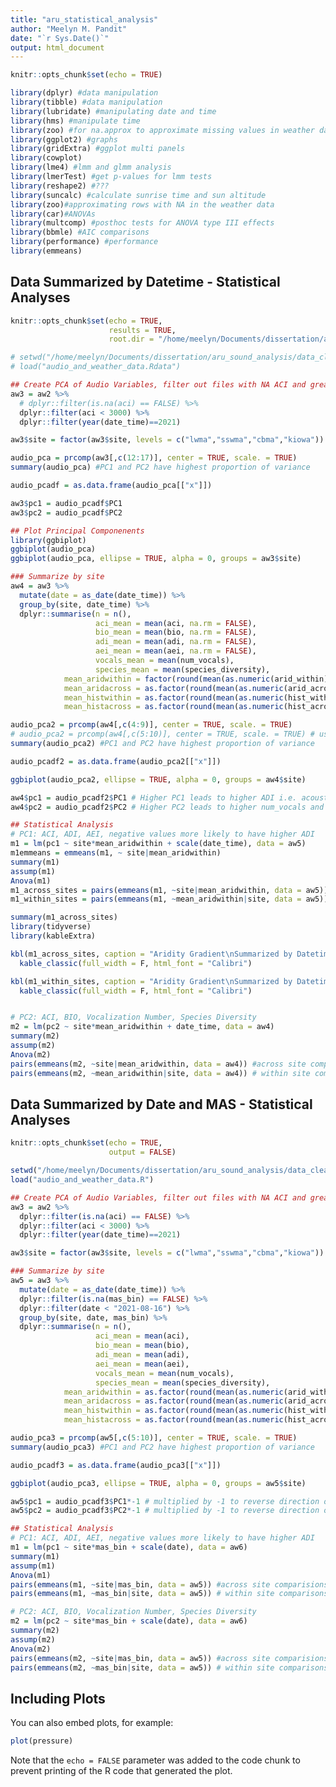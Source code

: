 ```yaml
---
title: "aru_statistical_analysis"
author: "Meelyn M. Pandit"
date: "`r Sys.Date()`"
output: html_document
---
```


```r
knitr::opts_chunk$set(echo = TRUE)

library(dplyr) #data manipulation
library(tibble) #data manipulation
library(lubridate) #manipulating date and time
library(hms) #manipulate time
library(zoo) #for na.approx to approximate missing values in weather dataset
library(ggplot2) #graphs
library(gridExtra) #ggplot multi panels
library(cowplot)
library(lme4) #lmm and glmm analysis
library(lmerTest) #get p-values for lmm tests
library(reshape2) #???
library(suncalc) #calculate sunrise time and sun altitude 
library(zoo)#approximating rows with NA in the weather data
library(car)#ANOVAs
library(multcomp) #posthoc tests for ANOVA type III effects
library(bbmle) #AIC comparisons
library(performance) #performance
library(emmeans)

```

## Data Summarized by Datetime - Statistical Analyses


```r
knitr::opts_chunk$set(echo = TRUE, 
                      results = TRUE,
                      root.dir = "/home/meelyn/Documents/dissertation/aru_sound_analysis/data_clean")

# setwd("/home/meelyn/Documents/dissertation/aru_sound_analysis/data_clean")
# load("audio_and_weather_data.Rdata")

## Create PCA of Audio Variables, filter out files with NA ACI and greater than 3000
aw3 = aw2 %>%
  # dplyr::filter(is.na(aci) == FALSE) %>%
  dplyr::filter(aci < 3000) %>%
  dplyr::filter(year(date_time)==2021)

aw3$site = factor(aw3$site, levels = c("lwma","sswma","cbma","kiowa"))

audio_pca = prcomp(aw3[,c(12:17)], center = TRUE, scale. = TRUE)
summary(audio_pca) #PC1 and PC2 have highest proportion of variance

audio_pcadf = as.data.frame(audio_pca[["x"]])

aw3$pc1 = audio_pcadf$PC1
aw3$pc2 = audio_pcadf$PC2

## Plot Principal Componenents
library(ggbiplot)
ggbiplot(audio_pca)
ggbiplot(audio_pca, ellipse = TRUE, alpha = 0, groups = aw3$site)

### Summarize by site
aw4 = aw3 %>%
  mutate(date = as_date(date_time)) %>%
  group_by(site, date_time) %>%
  dplyr::summarise(n = n(),
                   aci_mean = mean(aci, na.rm = FALSE),
                   bio_mean = mean(bio, na.rm = FALSE),
                   adi_mean = mean(adi, na.rm = FALSE),
                   aei_mean = mean(aei, na.rm = FALSE),
                   vocals_mean = mean(num_vocals),
                   species_mean = mean(species_diversity),
            mean_aridwithin = factor(round(mean(as.numeric(arid_within))),levels = c(1,2,3,4,5)),
            mean_aridacross = as.factor(round(mean(as.numeric(arid_across)))),
            mean_histwithin = as.factor(round(mean(as.numeric(hist_within)))),
            mean_histacross = as.factor(round(mean(as.numeric(hist_across)))))

audio_pca2 = prcomp(aw4[,c(4:9)], center = TRUE, scale. = TRUE)
# audio_pca2 = prcomp(aw4[,c(5:10)], center = TRUE, scale. = TRUE) # use if summarize by date and mas_bin
summary(audio_pca2) #PC1 and PC2 have highest proportion of variance

audio_pcadf2 = as.data.frame(audio_pca2[["x"]])

ggbiplot(audio_pca2, ellipse = TRUE, alpha = 0, groups = aw4$site)

aw4$pc1 = audio_pcadf2$PC1 # Higher PC1 leads to higher ADI i.e. acoustic diversity
aw4$pc2 = audio_pcadf2$PC2 # Higher PC2 leads to higher num_vocals and species_diversity

## Statistical Analysis
# PC1: ACI, ADI, AEI, negative values more likely to have higher ADI
m1 = lm(pc1 ~ site*mean_aridwithin + scale(date_time), data = aw5)
m1emmeans = emmeans(m1, ~ site|mean_aridwithin)
summary(m1)
assump(m1)
Anova(m1)
m1_across_sites = pairs(emmeans(m1, ~site|mean_aridwithin, data = aw5)) #across site comparisions
m1_within_sites = pairs(emmeans(m1, ~mean_aridwithin|site, data = aw5)) # within site comparisons

summary(m1_across_sites)
library(tidyverse)
library(kableExtra)

kbl(m1_across_sites, caption = "Aridity Gradient\nSummarized by Datetime\nAcross Sites\nAcoustic Diversity") %>%
  kable_classic(full_width = F, html_font = "Calibri")

kbl(m1_within_sites, caption = "Aridity Gradient\nSummarized by Datetime\nWithin Sites\nAcoustic Diversity") %>%
  kable_classic(full_width = F, html_font = "Calibri")


# PC2: ACI, BIO, Vocalization Number, Species Diversity
m2 = lm(pc2 ~ site*mean_aridwithin + date_time, data = aw4)
summary(m2)
assump(m2)
Anova(m2)
pairs(emmeans(m2, ~site|mean_aridwithin, data = aw4)) #across site comparisions
pairs(emmeans(m2, ~mean_aridwithin|site, data = aw4)) # within site comparisons
```

## Data Summarized by Date and MAS - Statistical Analyses
```r
knitr::opts_chunk$set(echo = TRUE,
                      output = FALSE)

setwd("/home/meelyn/Documents/dissertation/aru_sound_analysis/data_clean")
load("audio_and_weather_data.R")

## Create PCA of Audio Variables, filter out files with NA ACI and greater than 3000
aw3 = aw2 %>%
  dplyr::filter(is.na(aci) == FALSE) %>%
  dplyr::filter(aci < 3000) %>%
  dplyr::filter(year(date_time)==2021)

aw3$site = factor(aw3$site, levels = c("lwma","sswma","cbma","kiowa"))

### Summarize by site
aw5 = aw3 %>%
  mutate(date = as_date(date_time)) %>%
  dplyr::filter(is.na(mas_bin) == FALSE) %>%
  dplyr::filter(date < "2021-08-16") %>%
  group_by(site, date, mas_bin) %>%
  dplyr::summarise(n = n(),
                   aci_mean = mean(aci),
                   bio_mean = mean(bio),
                   adi_mean = mean(adi),
                   aei_mean = mean(aei),
                   vocals_mean = mean(num_vocals),
                   species_mean = mean(species_diversity),
            mean_aridwithin = as.factor(round(mean(as.numeric(arid_within)))),
            mean_aridacross = as.factor(round(mean(as.numeric(arid_across)))),
            mean_histwithin = as.factor(round(mean(as.numeric(hist_within)))),
            mean_histacross = as.factor(round(mean(as.numeric(hist_across)))))

audio_pca3 = prcomp(aw5[,c(5:10)], center = TRUE, scale. = TRUE)
summary(audio_pca3) #PC1 and PC2 have highest proportion of variance

audio_pcadf3 = as.data.frame(audio_pca3[["x"]])

ggbiplot(audio_pca3, ellipse = TRUE, alpha = 0, groups = aw5$site)

aw5$pc1 = audio_pcadf3$PC1*-1 # multiplied by -1 to reverse direction of PC1
aw5$pc2 = audio_pcadf3$PC2*-1 # multiplied by -1 to reverse direction of PC2, higher PC2 values indicate higher ACI, BIO, num vocals, and species diversity

## Statistical Analysis
# PC1: ACI, ADI, AEI, negative values more likely to have higher ADI
m1 = lm(pc1 ~ site*mas_bin + scale(date), data = aw6)
summary(m1)
assump(m1)
Anova(m1)
pairs(emmeans(m1, ~site|mas_bin, data = aw5)) #across site comparisions
pairs(emmeans(m1, ~mas_bin|site, data = aw5)) # within site comparisons

# PC2: ACI, BIO, Vocalization Number, Species Diversity
m2 = lm(pc2 ~ site*mas_bin + scale(date), data = aw6)
summary(m2)
assump(m2)
Anova(m2)
pairs(emmeans(m2, ~site|mas_bin, data = aw5)) #across site comparisions
pairs(emmeans(m2, ~mas_bin|site, data = aw5)) # within site comparisons
```
## Including Plots

You can also embed plots, for example:

```r
plot(pressure)
```

Note that the `echo = FALSE` parameter was added to the code chunk to prevent printing of the R code that generated the plot.
